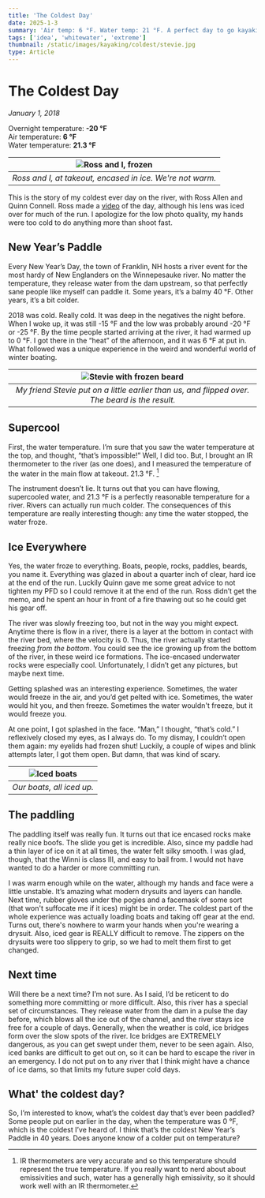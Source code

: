 ```yaml
---
title: 'The Coldest Day'
date: 2025-1-3
summary: 'Air temp: 6 °F. Water temp: 21 °F. A perfect day to go kayaking!'
tags: ['idea', 'whitewater', 'extreme']
thumbnail: /static/images/kayaking/coldest/stevie.jpg
type: Article
---
```


# The Coldest Day

_January 1, 2018_

Overnight temperature: **-20 °F** \
Air temperature: **6 °F**\
Water temperature: **21.3 °F**

| ![Ross and I, frozen](/static/images/kayaking/coldest/rossAndI.jpg) |
| :-----------------------------------------------------------------: |
|      _Ross and I, at takeout, encased in ice. We're not warm._      |

This is the story of my coldest ever day on the river, with Ross Allen and Quinn Connell. Ross made a [video](https://www.youtube.com/watch?v=n7zr5Behv5c) of the day, although his lens was iced over for much of the run. I apologize for the low photo quality, my hands were too cold to do anything more than shoot fast.

## New Year’s Paddle

Every New Year’s Day, the town of Franklin, NH hosts a river event for the most hardy of New Englanders on the Winnepesauke river. No matter the temperature, they release water from the dam upstream, so that perfectly sane people like myself can paddle it. Some years, it’s a balmy 40 °F. Other years, it’s a bit colder.

2018 was cold. Really cold. It was deep in the negatives the night before. When I woke up, it was still -15 °F and the low was probably around -20 °F or -25 °F. By the time people started arriving at the river, it had warmed up to 0 °F. I got there in the “heat” of the afternoon, and it was 6 °F at put in. What followed was a unique experience in the weird and wonderful world of winter boating.

|            ![Stevie with frozen beard](/static/images/kayaking/coldest/stevie.jpg)             |
| :--------------------------------------------------------------------------------------------: |
| _My friend Stevie put on a little earlier than us, and flipped over. The beard is the result._ |

## Supercool

First, the water temperature. I’m sure that you saw the water temperature at the top, and thought, “that’s impossible!” Well, I did too. But, I brought an IR thermometer to the river (as one does), and I measured the temperature of the water in the main flow at takeout. 21.3 °F. [^1]

[^1]: IR thermometers are very accurate and so this temperature should represent the true temperature. If you really want to nerd about about emissivities and such, water has a generally high emissivity, so it should work well with an IR thermometer.

The instrument doesn’t lie. It turns out that you can have flowing, supercooled water, and 21.3 °F is a perfectly reasonable temperature for a river. Rivers can actually run much colder. The consequences of this temperature are really interesting though: any time the water stopped, the water froze.

## Ice Everywhere

Yes, the water froze to everything. Boats, people, rocks, paddles, beards, you name it. Everything was glazed in about a quarter inch of clear, hard ice at the end of the run. Luckily Quinn gave me some great advice to not tighten my PFD so I could remove it at the end of the run. Ross didn’t get the memo, and he spent an hour in front of a fire thawing out so he could get his gear off.

The river was slowly freezing too, but not in the way you might expect. Anytime there is flow in a river, there is a layer at the bottom in contact with the river bed, where the velocity is 0. Thus, the river actually started freezing _from the bottom_. You could see the ice growing up from the bottom of the river, in these weird ice formations. The ice-encased underwater rocks were especially cool. Unfortunately, I didn’t get any pictures, but maybe next time.

Getting splashed was an interesting experience. Sometimes, the water would freeze in the air, and you’d get pelted with ice. Sometimes, the water would hit you, and then freeze. Sometimes the water wouldn't freeze, but it would freeze you.

At one point, I got splashed in the face. “Man,” I thought, “that’s cold.” I reflexively closed my eyes, as I always do. To my dismay, I couldn’t open them again: my eyelids had frozen shut! Luckily, a couple of wipes and blink attempts later, I got them open. But damn, that was kind of scary.

| ![Iced boats](/static/images/kayaking/coldest/frozenBoats.jpg) |
| :------------------------------------------------------------: |
|                   _Our boats, all iced up._                    |

## The paddling

The paddling itself was really fun. It turns out that ice encased rocks make really nice boofs. The slide you get is incredible. Also, since my paddle had a thin layer of ice on it at all times, the water felt silky smooth. I was glad, though, that the Winni is class III, and easy to bail from. I would not have wanted to do a harder or more committing run.

I was warm enough while on the water, although my hands and face were a little unstable. It’s amazing what modern drysuits and layers can handle. Next time, rubber gloves under the pogies and a facemask of some sort (that won't suffocate me if it ices) might be in order. The coldest part of the whole experience was actually loading boats and taking off gear at the end. Turns out, there's nowhere to warm your hands when you're wearing a drysuit. Also, iced gear is REALLY difficult to remove. The zippers on the drysuits were too slippery to grip, so we had to melt them first to get changed.

## Next time

Will there be a next time? I’m not sure. As I said, I’d be reticent to do something more committing or more difficult. Also, this river has a special set of circumstances. They release water from the dam in a pulse the day before, which blows all the ice out of the channel, and the river stays ice free for a couple of days. Generally, when the weather is cold, ice bridges form over the slow spots of the river. Ice bridges are EXTREMELY dangerous, as you can get swept under them, never to be seen again. Also, iced banks are difficult to get out on, so it can be hard to escape the river in an emergency. I do not put on to any river that I think might have a chance of ice dams, so that limits my future super cold days.

## What' the coldest day?

So, I’m interested to know, what’s the coldest day that’s ever been paddled? Some people put on earlier in the day, when the temperature was 0 °F, which is the coldest I’ve heard of. I think that’s the coldest New Year’s Paddle in 40 years. Does anyone know of a colder put on temperature?
